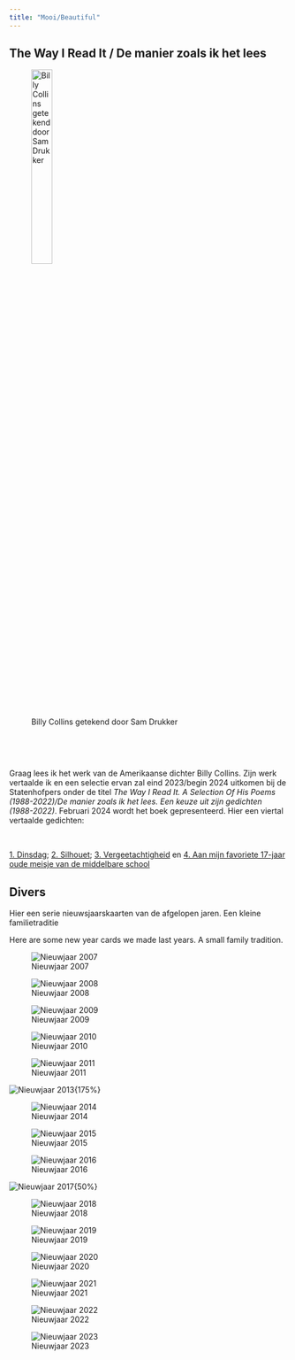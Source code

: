 ```yaml
---
title: "Mooi/Beautiful"
---
```


## The Way I Read It / De manier zoals ik het lees

![Billy Collins getekend door Sam Drukker](img/Screenshot8.jpg){width="30%"} 

<br>

<br>

Graag lees ik het werk van de Amerikaanse dichter Billy Collins. Zijn werk vertaalde ik en een selectie ervan zal eind 2023/begin 2024 uitkomen bij de Statenhofpers onder de titel *The Way I Read It. A Selection Of His Poems (1988-2022)/De manier zoals ik het lees. Een keuze uit zijn gedichten (1988-2022)*. Februari 2024 wordt het boek gepresenteerd. Hier een viertal vertaalde gedichten:

<br>

[1. Dinsdag](documents/Dinsdag.pdf); [2. Silhouet](documents/Silhouet.pdf); [3. Vergeetachtigheid](documents/Vergeetachtigheid.pdf) en [4. Aan mijn favoriete 17-jaar oude meisje van de middelbare school](documents/Aan_mijn_favoriete_17.pdf)

## Divers

Hier een serie nieuwsjaarskaarten van de afgelopen jaren. Een kleine familietraditie

Here are some new year cards we made last years. A small family tradition.


::: {layout-ncol="2"}
![Nieuwjaar 2007](documents/Kaarten/2007_NJ.png)

![Nieuwjaar 2008](documents/Kaarten/2008_NJ.png)

![Nieuwjaar 2009](documents/Kaarten/2009_NJ.png)

![Nieuwjaar 2010](documents/Kaarten/2010_NJ.png)

![Nieuwjaar 2011](documents/Kaarten/2011_NJ.png)

![Nieuwjaar 2013](documents/Kaarten/2013_NJ.jpg){175%}

![Nieuwjaar 2014](documents/Kaarten/2014_NJ.png)

![Nieuwjaar 2015](documents/Kaarten/2015_NJ.png)

![Nieuwjaar 2016](documents/Kaarten/2016_NJ.jpg)

![Nieuwjaar 2017](documents/Kaarten/2017_NJ.png){50%}

![Nieuwjaar 2018](documents/Kaarten/2018_NJ.png)

![Nieuwjaar 2019](documents/Kaarten/2019_NJ.png)

![Nieuwjaar 2020](documents/Kaarten/2020_NJ.png)

![Nieuwjaar 2021](documents/Kaarten/2021_NJ.png)

![Nieuwjaar 2022](documents/Kaarten/2022_NJ.png)

![Nieuwjaar 2023](documents/Kaarten/2023_NJ.png)
:::
